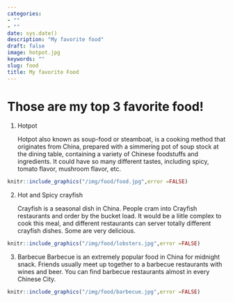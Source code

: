 ```yaml
---
categories:
- ""
- ""
date: sys.date()
description: "My favorite food"
draft: false
image: hotpot.jpg
keywords: ""
slug: food
title: My favorite Food
---
```


#  Those are my top 3 favorite food!

1.  Hotpot

    Hotpot also known as soup-food or steamboat, is a cooking method that originates from China, prepared with a simmering pot of soup stock at the dining table, containing a variety of Chinese foodstuffs and ingredients. It could have so many different tastes, including spicy, tomato flavor, mushroom flavor, etc.

```r
knitr::include_graphics("/img/food/food.jpg",error =FALSE)
```

2. Hot and Spicy crayfish

    Crayfish is a seasonal dish in China. People cram into Crayfish restaurants and order by the bucket load. It would be a liitle complex to cook this meal, and different restaurants can server totally different crayfish dishes. Some are very delicious.

```r
knitr::include_graphics("/img/food/lobsters.jpg",error =FALSE)
```
    

3.  Barbecue 
    Barbecue is an extremely popular food in China for midnight snack. Friends usually meet up together to a barbecue restaurants with wines and beer. You can find barbecue restaurants almost in every Chinese City.

```r
knitr::include_graphics("/img/food/barbecue.jpg",error =FALSE)
```




